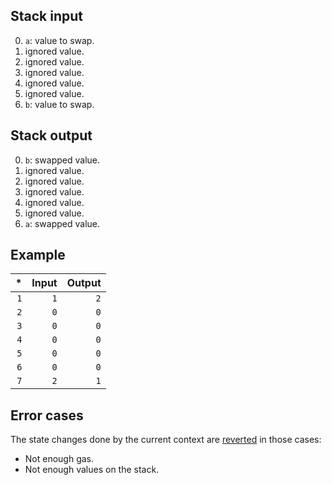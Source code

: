 ## Stack input

0. `a`: value to swap.
1. ignored value.
2. ignored value.
3. ignored value.
4. ignored value.
5. ignored value.
6. `b`: value to swap.

## Stack output

0. `b`: swapped value.
1. ignored value.
2. ignored value.
3. ignored value.
4. ignored value.
5. ignored value.
6. `a`: swapped value.

## Example

| * | Input | Output |
|--:|------:|-------:|
| `1` | `1` | `2` |
| `2` | `0` | `0` |
| `3` | `0` | `0` |
| `4` | `0` | `0` |
| `5` | `0` | `0` |
| `6` | `0` | `0` |
| `7` | `2` | `1` |

## Error cases

The state changes done by the current context are [reverted](#FD) in those cases:
- Not enough gas.
- Not enough values on the stack.
